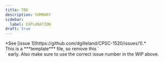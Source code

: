 ```yaml
---
title: TBD
description: SUMMARY
sidebar:
  label: EXPLANATION
draft: true
---
```



<Aside title="Work-In-Progress (WIP)" type="caution">
*See [issue 1](https://github.com/dgilleland/CPSC-1520/issues/1).*
</Aside>

<Aside type="caution" title="Remove Me!">
  This is a ***template*** file, so remove this `<Aside>` early. Also make sure to use the correct issue number in the WIP above.
</Aside>
